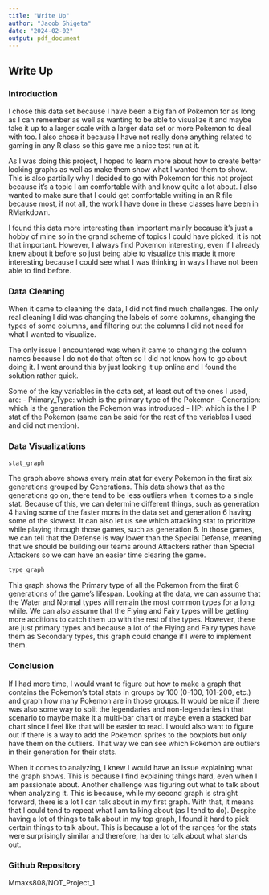 ---
title: "Write Up"
author: "Jacob Shigeta"
date: "2024-02-02"
output: pdf_document
---
## Write Up
### Introduction
I chose this data set because I have been a big fan of Pokemon for as long as I can remember as well as wanting to be able to visualize it and maybe take it up to a larger scale with a larger data set or more Pokemon to deal with too. I also chose it because I have not really done anything related to gaming in any R class so this gave me a nice test run at it. 

As I was doing this project, I hoped to learn more about how to create better looking graphs as well as make them show what I wanted them to show. This is also partially why I decided to go with Pokemon for this not project because it's a topic I am comfortable with and know quite a lot about. I also wanted to make sure that I could get comfortable writing in an R file because most, if not all, the work I have done in these classes have been in RMarkdown.

I found this data more interesting than important mainly because it's just a hobby of mine so in the grand scheme of topics I could have picked, it is not that important. However, I always find Pokemon interesting, even if I already knew about it before so just being able to visualize this made it more interesting because I could see what I was thinking in ways I have not been able to find before.

### Data Cleaning
When it came to cleaning the data, I did not find much challenges. The only real cleaning I did was changing the labels of some columns, changing the types of some columns, and filtering out the columns I did not need for what I wanted to visualize.

The only issue I encountered was when it came to changing the column names because I do not do that often so I did not know how to go about doing it. I went around this by just looking it up online and I found the solution rather quick.

Some of the key variables in the data set, at least out of the ones I used, are:
- Primary_Type: which is the primary type of the Pokemon
- Generation: which is the generation the Pokemon was introduced
- HP: which is the HP stat of the Pokemon (same can be said for the rest of the variables I used and did not mention).

\newpage
### Data Visualizations
```{r, echo=FALSE}
stat_graph
```

The graph above shows every main stat for every Pokemon in the first six generations grouped by Generations. This data shows that as the generations go on, there tend to be less outliers when it comes to a single stat. Because of this, we can determine different things, such as generation 4 having some of the faster mons in the data set and generation 6 having some of the slowest. It can also let us see which attacking stat to prioritize while playing through those games, such as generation 6. In those games, we can tell that the Defense is way lower than the Special Defense, meaning that we should be building our teams around Attackers rather than Special Attackers so we can have an easier time clearing the game.

\newpage
```{r, echo=FALSE}
type_graph
```

This graph shows the Primary type of all the Pokemon from the first 6 generations of the game's lifespan. Looking at the data, we can assume that the Water and Normal types will remain the most common types for a long while. We can also assume that the Flying and Fairy types will be getting more additions to catch them up with the rest of the types. However, these are just primary types and because a lot of the Flying and Fairy types have them as Secondary types, this graph could change if I were to implement them.

\newpage
### Conclusion
If I had more time, I would want to figure out how to make a graph that contains the Pokemon's total stats in groups by 100 (0-100, 101-200, etc.) and graph how many Pokemon are in those groups. It would be nice if there was also some way to split the legendaries and non-legendaries in that scenario to maybe make it a multi-bar chart or maybe even a stacked bar chart since I feel like that will be easier to read. I would also want to figure out if there is a way to add the Pokemon sprites to the boxplots but only have them on the outliers. That way we can see which Pokemon are outliers in their generation for their stats.

When it comes to analyzing, I knew I would have an issue explaining what the graph shows. This is because I find explaining things hard, even when I am passionate about. Another challenge was figuring out what to talk about when analyzing it. This is because, while my second graph is straight forward, there is a lot I can talk about in my first graph. With that, it means that I could tend to repeat what I am talking about (as I tend to do). Despite having a lot of things to talk about in my top graph, I found it hard to pick certain things to talk about. This is because a lot of the ranges for the stats were surprisingly similar and therefore, harder to talk about what stands out.

### Github Repository
Mmaxs808/NOT_Project_1
